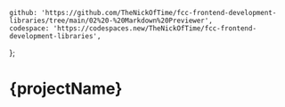 	github: 'https://github.com/TheNickOfTime/fcc-frontend-development-libraries/tree/main/02%20-%20Markdown%20Previewer',
	codespace: 'https://codespaces.new/TheNickOfTime/fcc-frontend-development-libraries',
};

# {projectName}

